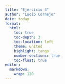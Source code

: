 ```yaml
---
title: "Ejercicio 4"
author: "Lucio Cornejo"
date: today
format:
  html:
    toc: true
    toc-depth: 3
    toc-location: left
    theme: united
    highlight: tango
    number-sections: true
    toc-float: true
editor:
  markdown:
    wrap: 120
---
```


<!-- ---
title: "Ejercicio 4"
author: "Lucio Cornejo"
date: "`r Sys.Date()`"
output:
  html_document:
    toc: true
    toc_depth: 3
    toc_float:
      collapsed: false
      smooth_scroll: true
      position: left
    theme: united
    highlight: tango
    number_sections: true

editor_options:
  markdown:
    wrap: 120
--- -->



